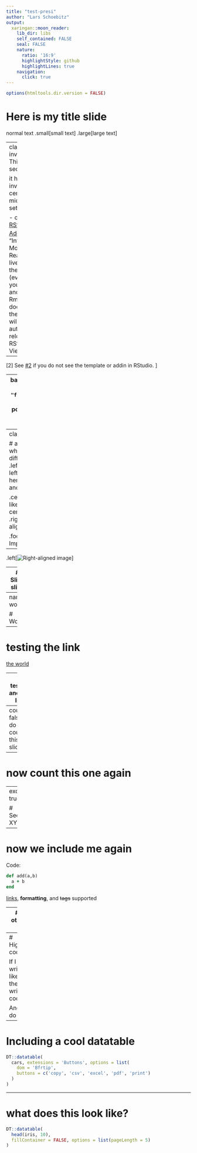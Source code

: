 ```yaml
---
title: "test-presi"
author: "Lars Schoebitz"
output:
  xaringan::moon_reader:
    lib_dir: libs
    self_contained: FALSE
    seal: FALSE
    nature:
      ratio: '16:9'
      highlightStyle: github
      highlightLines: true
    navigation: 
      click: true
---
```


```r

options(htmltools.dir.version = FALSE)

```

# Here is my title slide

normal text
.small[small text]
.large[large text]

---
class: inverse
# This is the second slide

it has class inverse, center, middle as it's setting

- or use the [RStudio Addin](https://rstudio.github.io/rstudioaddins/)<sup>2</sup> "Infinite Moon Reader" to live preview the slides (every time you update and save the Rmd document, the slides will be automatically reloaded in RStudio Viewer.

--

[2] See [#2](https://github.com/yihui/xaringan/issues/2) if you do not see the template or addin in RStudio.
]

---
background-image: url(`r "figs/Hkys9Ar.jpg"`)
background-position: 50% 50%
class: center, bottom

# You only live once!

---
class: center

# a new slide
## what happens with a different heading
.left[how about some left aligned text here?]
#### and another one

.center[- #I would like to write some centered text]
.right[now some right aligned text]

.footnote[.red.bold[*] Important footnote]

---

.left[![Right-aligned image](figs/FSM4_logo.svg)]

---
# Slidy slide

Some content. 

and more content

???
Some note. Ah that means I can write basically anything here! Cooooool
also here? 

what about here?
no. so anything after ??? is actually just a note 

---
name: world

# World

---
# testing the link

[the world](#world)

---
# testing another link

slideshow.gotoSlide('agenda')

---
count: false
# do not count this slide

---
# now count this one again

---
exclude: true

# Section XYZ

---

# now we include me again


Code:

```ruby
def add(a,b)
  a + b
end
```


[links](), **formatting**, and <del>tags</del> supported

---
# some other cool stuff

<del>here is some deleted text</del>  
~~hello hello~~

```r

#hi
library(ggplot2)

ggplot(cars, aes(x = speed, y = dist)) +
  geom_point()

```

---
# Highlighting code

If I use write some like `this` then it's written as code.

And when I do this 
```
- code 1
- code 2
- code 3
```
---

# Including a cool datatable



```r

DT::datatable(
  cars, extensions = 'Buttons', options = list(
    dom = 'Bfrtip',
    buttons = c('copy', 'csv', 'excel', 'pdf', 'print')
  )
)

```

---

# what does this look like?

```r
DT::datatable(
  head(iris, 10),
  fillContainer = FALSE, options = list(pageLength = 5)
)
```
